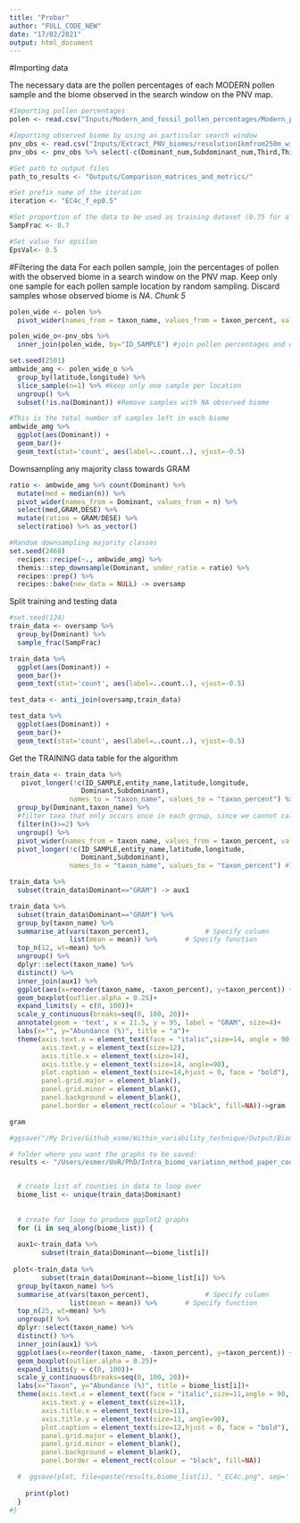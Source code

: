 ```yaml
---
title: "Probar"
author: "FULL_CODE_NEW"
date: "17/02/2021"
output: html_document
---
```


#Importing data

The necessary data are the pollen percentages of each MODERN pollen sample and the biome observed in the search window on the PNV map.
```r
#Importing pollen percentages
polen <- read.csv("Inputs/Modern_and_fossil_pollen_percentages/Modern_pollen_perc_emb_smpds_June2021.csv") 

#Importing observed biome by using an particular search window
pnv_obs <- read.csv("Inputs/Extract_PNV_biomes/resolution1kmfrom250m_window21km_perside.csv") 
pnv_obs <- pnv_obs %>% select(-c(Dominant_num,Subdominant_num,Third,Third_num))
```


```r
#Set path to output files
path_to_results <- "Outputs/Comparison_matrices_and_metrics/"

#Set prefix name of the iteration
iteration <- "EC4c_f_ep0.5"

#Set proportion of the data to be used as training dataset (0.75 for a training/testing ratio of 75:25)
SampFrac <- 0.7

#Set value for epsilon
EpsVal<- 0.5
```
#Filtering the data
  For each pollen sample, join the percentages of pollen with the observed biome in a search window on the PNV map. Keep only one sample for each pollen sample location by random sampling. Discard samples whose observed biome is *NA*. 
*Chunk 5*
```r
polen_wide <- polen %>% 
  pivot_wider(names_from = taxon_name, values_from = taxon_percent, values_fill = 0)

polen_wide_o<-pnv_obs %>% 
  inner_join(polen_wide, by="ID_SAMPLE") #join pollen percentages and observed biome

set.seed(2501)
ambwide_amg <- polen_wide_o %>%
  group_by(latitude,longitude) %>% 
  slice_sample(n=1) %>% #keep only one sample per location
  ungroup() %>% 
  subset(!is.na(Dominant)) #Remove samples with NA observed biome

#This is the total number of samples left in each biome
ambwide_amg %>% 
  ggplot(aes(Dominant)) +
  geom_bar()+
  geom_text(stat='count', aes(label=..count..), vjust=-0.5)
```



Downsampling  any majority class towards GRAM
```r
ratio <- ambwide_amg %>% count(Dominant) %>% 
  mutate(med = median(n)) %>% 
  pivot_wider(names_from = Dominant, values_from = n) %>% 
  select(med,GRAM,DESE) %>%
  mutate(ratioo = GRAM/DESE) %>%
  select(ratioo) %>% as_vector()

#Random downsampling majority classes
set.seed(2468)
  recipes::recipe(~., ambwide_amg) %>%
  themis::step_downsample(Dominant, under_ratio = ratio) %>%
  recipes::prep() %>%
  recipes::bake(new_data = NULL) -> oversamp
```


Split training and testing data
```r
#set.seed(124)
train_data <- oversamp %>% 
  group_by(Dominant) %>% 
  sample_frac(SampFrac)

train_data %>% 
  ggplot(aes(Dominant)) +
  geom_bar()+
  geom_text(stat='count', aes(label=..count..), vjust=-0.5)

test_data <- anti_join(oversamp,train_data)

test_data %>% 
  ggplot(aes(Dominant)) +
  geom_bar()+
  geom_text(stat='count', aes(label=..count..), vjust=-0.5)
```


Get the TRAINING data table for the algorithm
```r
train_data <- train_data %>% 
   pivot_longer(!c(ID_SAMPLE,entity_name,latitude,longitude,
                  Dominant,Subdominant), 
               names_to = "taxon_name", values_to = "taxon_percent") %>% 
  group_by(Dominant,taxon_name) %>%
  #filter taxa that only occurs once in each group, since we cannot calculate the standard deviation
  filter(n()>=2) %>% 
  ungroup() %>%
  pivot_wider(names_from = taxon_name, values_from = taxon_percent, values_fill = 0) %>% 
  pivot_longer(!c(ID_SAMPLE,entity_name,latitude,longitude,
                  Dominant,Subdominant), 
               names_to = "taxon_name", values_to = "taxon_percent") #This is the object needed for the box-plots
```




```r
train_data %>% 
  subset(train_data$Dominant=="GRAM") -> aux1

train_data %>% 
  subset(train_data$Dominant=="GRAM") %>% 
  group_by(taxon_name) %>% 
  summarise_at(vars(taxon_percent),              # Specify column
               list(mean = mean)) %>%       # Specify function
  top_n(12, wt=mean) %>% 
  ungroup() %>% 
  dplyr::select(taxon_name) %>%
  distinct() %>% 
  inner_join(aux1) %>% 
  ggplot(aes(x=reorder(taxon_name, -taxon_percent), y=taxon_percent)) +
  geom_boxplot(outlier.alpha = 0.25)+
  expand_limits(y = c(0, 100))+
  scale_y_continuous(breaks=seq(0, 100, 20))+
  annotate(geom = 'text', x = 11.5, y = 95, label = "GRAM", size=4)+
  labs(x="", y="Abundance (%)", title = "a")+
  theme(axis.text.x = element_text(face = "italic",size=14, angle = 90, hjust = 1, vjust = 0.3),
        axis.text.y = element_text(size=12),
        axis.title.x = element_text(size=14),
        axis.title.y = element_text(size=14, angle=90),
        plot.caption = element_text(size=14,hjust = 0, face = "bold"),
        panel.grid.major = element_blank(),
        panel.grid.minor = element_blank(),
        panel.background = element_blank(),
        panel.border = element_rect(colour = "black", fill=NA))->gram

gram

#ggsave("/My Drive/Github_esme/Within_variability_technique/Output/Biomes_boxplots/GRAM_EC4c_SHORT.tiff", plot = last_plot(), width = 6, height = 5, dpi = 600)
```



```r
# folder where you want the graphs to be saved:
results <- "/Users/esmer/UoR/PhD/Intra_biome_variation_method_paper_code/Intra_biome_variation_method/Outputs/Biomes_boxplots/"  


  # create list of counties in data to loop over 
  biome_list <- unique(train_data$Dominant)
  
  
  # create for loop to produce ggplot2 graphs 
  for (i in seq_along(biome_list)) { 
    
  aux1<-train_data %>% 
        subset(train_data$Dominant==biome_list[i])
      
 plot<-train_data %>% 
        subset(train_data$Dominant==biome_list[i]) %>% 
  group_by(taxon_name) %>% 
  summarise_at(vars(taxon_percent),              # Specify column
               list(mean = mean)) %>%       # Specify function
  top_n(25, wt=mean) %>% 
  ungroup() %>% 
  dplyr::select(taxon_name) %>%
  distinct() %>% 
  inner_join(aux1) %>% 
  ggplot(aes(x=reorder(taxon_name, -taxon_percent), y=taxon_percent)) +
  geom_boxplot(outlier.alpha = 0.25)+
  expand_limits(y = c(0, 100))+
  scale_y_continuous(breaks=seq(0, 100, 20))+
  labs(x="Taxon", y="Abundance (%)", title = biome_list[i])+
  theme(axis.text.x = element_text(face = "italic",size=11,angle = 90, hjust = 1, vjust = 0.5),
        axis.text.y = element_text(size=11),
        axis.title.x = element_text(size=11),
        axis.title.y = element_text(size=11, angle=90),
        plot.caption = element_text(size=12,hjust = 0, face = "bold"),
        panel.grid.major = element_blank(),
        panel.grid.minor = element_blank(),
        panel.background = element_blank(),
        panel.border = element_rect(colour = "black", fill=NA))

  #  ggsave(plot, file=paste(results,biome_list[i], "_EC4c.png", sep=''),scale = 1, dpi = 600)
    
    print(plot)
  }
#}
```

